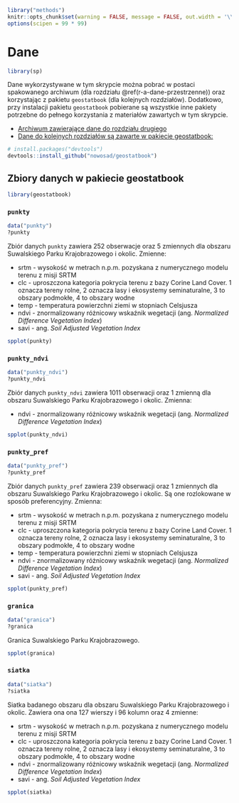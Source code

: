 ```r
library("methods")
knitr::opts_chunk$set(warning = FALSE, message = FALSE, out.width = '\\textwidth')
options(scipen = 99 * 99)

```
# Dane {#dane-app}

```r
library(sp)
```


Dane wykorzystywane w tym skrypcie można pobrać w postaci spakowanego archiwum (dla rozdziału \@ref(r-a-dane-przestrzenne)) oraz korzystając z pakietu `geostatbook` (dla kolejnych rozdziałów). 
Dodatkowo, przy instalacji pakietu `geostatbook` pobierane są wszystkie inne pakiety potrzebne do pełnego korzystania z materiałów zawartych w tym skrypcie.

- [Archiwum zawierające dane do rozdziału drugiego](https://github.com/Nowosad/geostat_book/blob/master/dane.zip?raw=true)
- [Dane do kolejnych rozdziałów są zawarte w pakiecie geostatbook:](https://github.com/Nowosad/geostatbook)

```r
# install.packages("devtools")
devtools::install_github("nowosad/geostatbook")
```

## Zbiory danych w pakiecie **geostatbook**

```r
library(geostatbook)
```

### `punkty`

```r
data("punkty")
?punkty
```

Zbiór danych `punkty` zawiera 252 obserwacje oraz 5 zmiennych dla obszaru Suwalskiego Parku Krajobrazowego i okolic.
Zmienne:

- srtm - wysokość w metrach n.p.m. pozyskana z numerycznego modelu terenu z misji SRTM
- clc - uproszczona kategoria pokrycia terenu z bazy Corine Land Cover. 
1 oznacza tereny rolne, 2 oznacza lasy i ekosystemy seminaturalne, 3 to obszary podmokłe, 4 to obszary wodne
- temp - temperatura powierzchni ziemi w stopniach Celsjusza 
- ndvi - znormalizowany różnicowy wskaźnik wegetacji (ang. *Normalized Difference Vegetation Index*)
- savi - ang. *Soil Adjusted Vegetation Index*

```r
spplot(punkty)
```

### `punkty_ndvi`

```r
data("punkty_ndvi")
?punkty_ndvi
```

Zbiór danych `punkty_ndvi` zawiera 1011 obserwacji oraz 1 zmienną dla obszaru Suwalskiego Parku Krajobrazowego i okolic.
Zmienna:

- ndvi - znormalizowany różnicowy wskaźnik wegetacji (ang. *Normalized Difference Vegetation Index*)

```r
spplot(punkty_ndvi)
```

### `punkty_pref`

```r
data("punkty_pref")
?punkty_pref
```

Zbiór danych `punkty_pref` zawiera 239 obserwacji oraz 1 zmiennych dla obszaru Suwalskiego Parku Krajobrazowego i okolic.
Są one rozlokowane w sposób preferencyjny.
Zmienna:

- srtm - wysokość w metrach n.p.m. pozyskana z numerycznego modelu terenu z misji SRTM
- clc - uproszczona kategoria pokrycia terenu z bazy Corine Land Cover. 
1 oznacza tereny rolne, 2 oznacza lasy i ekosystemy seminaturalne, 3 to obszary podmokłe, 4 to obszary wodne
- temp - temperatura powierzchni ziemi w stopniach Celsjusza 
- ndvi - znormalizowany różnicowy wskaźnik wegetacji (ang. *Normalized Difference Vegetation Index*)
- savi - ang. *Soil Adjusted Vegetation Index*

```r
spplot(punkty_pref)
```

### `granica`

```r
data("granica")
?granica
```

Granica Suwalskiego Parku Krajobrazowego.

```r
spplot(granica)
```

### `siatka`

```r
data("siatka")
?siatka
```

Siatka badanego obszaru dla obszaru Suwalskiego Parku Krajobrazowego i okolic.
Zawiera ona ona 127 wierszy i 96 kolumn oraz 4 zmienne:

- srtm - wysokość w metrach n.p.m. pozyskana z numerycznego modelu terenu z misji SRTM
- clc - uproszczona kategoria pokrycia terenu z bazy Corine Land Cover. 
1 oznacza tereny rolne, 2 oznacza lasy i ekosystemy seminaturalne, 3 to obszary podmokłe, 4 to obszary wodne
- ndvi - znormalizowany różnicowy wskaźnik wegetacji (ang. *Normalized Difference  Vegetation Index*)
- savi - ang. *Soil Adjusted Vegetation Index*

```r
spplot(siatka)
```

